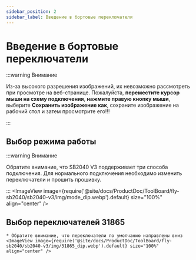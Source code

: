 ```yaml
---
sidebar_position: 2
sidebar_label: Введение в бортовые переключатели
---
```




# Введение в бортовые переключатели

:::warning Внимание

Из-за высокого разрешения изображений, их невозможно рассмотреть при просмотре на веб-странице. Пожалуйста, **переместите курсор мыши на схему подключения**, **нажмите правую кнопку мыши**, выберите **Сохранить изображение как**, сохраните изображение на рабочий стол и затем просмотрите его!!!

:::

## Выбор режима работы

:::warning Внимание

Обратите внимание, что SB2040 V3 поддерживает три способа подключения. Для нормального подключения необходимо изменить переключатели и прошить прошивку.

:::
    <ImageView image={require('@site/docs/ProductDoc/ToolBoard/fly-sb2040/sb2040-v3/img/mode_dip.webp').default} size="100%" align="center" />

## Выбор переключателей 31865

    * Обратите внимание, что переключатели по умолчанию направлены вниз
    <ImageView image={require('@site/docs/ProductDoc/ToolBoard/fly-sb2040/sb2040-v3/img/31865_dip.webp').default} size="100%" align="center" />